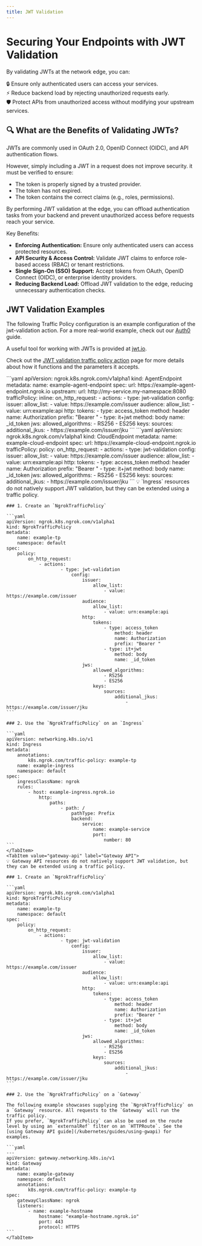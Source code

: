 ```yaml
---
title: JWT Validation
---
```



# Securing Your Endpoints with JWT Validation

By validating JWTs at the network edge, you can:

🔒 Ensure only authenticated users can access your services. <br />
⚡ Reduce backend load by rejecting unauthorized requests early. <br />
🛡 Protect APIs from unauthorized access without modifying your upstream services. <br />

## 🔍 What are the Benefits of Validating JWTs?

JWTs are commonly used in OAuth 2.0, OpenID Connect (OIDC), and API authentication flows.

However, simply including a JWT in a request does not improve security. it must be verified to ensure:

- The token is properly signed by a trusted provider.
- The token has not expired.
- The token contains the correct claims (e.g., roles, permissions).

By performing JWT validation at the edge, you can offload authentication tasks from your backend and prevent unauthorized access before requests reach your service.

Key Benefits:

- **Enforcing Authentication:** Ensure only authenticated users can access protected resources.
- **API Security & Access Control:** Validate JWT claims to enforce role-based access (RBAC) or tenant restrictions.
- **Single Sign-On (SSO) Support:** Accept tokens from OAuth, OpenID Connect (OIDC), or enterprise identity providers.
- **Reducing Backend Load:** Offload JWT validation to the edge, reducing unnecessary authentication checks.

## JWT Validation Examples

The following Traffic Policy configuration is an example configuration of the jwt-validation action. For a more real-world example, check out our [Auth0](/integrations/auth0/jwt-action/) guide.

A useful tool for working with JWTs is provided at [jwt.io](https://jwt.io/).

Check out the [JWT validation traffic policy action](/traffic-policy/actions/jwt-validation/) page for more details about how it functions and the parameters it accepts.

<Tabs groupId="kind" queryString="kind">
	<TabItem value="agent-endpoint" label="AgentEndpoint" default>
	```yaml
	apiVersion: ngrok.k8s.ngrok.com/v1alpha1
	kind: AgentEndpoint
	metadata:
		name: example-agent-endpoint
	spec:
		url: https://example-agent-endpoint.ngrok.io
		upstream:
			url: http://my-service.my-namespace:8080
		trafficPolicy:
			inline:
				on_http_request:
					- actions:
							- type: jwt-validation
								config:
									issuer:
										allow_list:
											- value: https://example.com/issuer
									audience:
										allow_list:
											- value: urn:example:api
									http:
										tokens:
											- type: access_token
												method: header
												name: Authorization
												prefix: "Bearer "
											- type: it+jwt
												method: body
												name: _id_token
									jws:
										allowed_algorithms:
											- RS256
											- ES256
										keys:
											sources:
												additional_jkus:
													- https://example.com/issuer/jku
	```
	</TabItem>
	<TabItem value="cloud-endpoint" label="CloudEndpoint">
	```yaml
	apiVersion: ngrok.k8s.ngrok.com/v1alpha1
	kind: CloudEndpoint
	metadata:
		name: example-cloud-endpoint
	spec:
		url: https://example-cloud-endpoint.ngrok.io
		trafficPolicy:
			policy:
				on_http_request:
					- actions:
							- type: jwt-validation
								config:
									issuer:
										allow_list:
											- value: https://example.com/issuer
									audience:
										allow_list:
											- value: urn:example:api
									http:
										tokens:
											- type: access_token
												method: header
												name: Authorization
												prefix: "Bearer "
											- type: it+jwt
												method: body
												name: _id_token
									jws:
										allowed_algorithms:
											- RS256
											- ES256
										keys:
											sources:
												additional_jkus:
													- https://example.com/issuer/jku
	```
	</TabItem>
	<TabItem value="ingress" label="Ingress">
	💡 `Ingress` resources do not natively support JWT validation, but they can be extended using a traffic policy.

	### 1. Create an `NgrokTrafficPolicy`

	```yaml
	apiVersion: ngrok.k8s.ngrok.com/v1alpha1
	kind: NgrokTrafficPolicy
	metadata:
		name: example-tp
		namespace: default
	spec:
		policy:
			on_http_request:
				- actions:
						- type: jwt-validation
							config:
								issuer:
									allow_list:
										- value: https://example.com/issuer
								audience:
									allow_list:
										- value: urn:example:api
								http:
									tokens:
										- type: access_token
											method: header
											name: Authorization
											prefix: "Bearer "
										- type: it+jwt
											method: body
											name: _id_token
								jws:
									allowed_algorithms:
										- RS256
										- ES256
									keys:
										sources:
											additional_jkus:
												- https://example.com/issuer/jku
	```

	### 2. Use the `NgrokTrafficPolicy` on an `Ingress`

	```yaml
	apiVersion: networking.k8s.io/v1
	kind: Ingress
	metadata:
		annotations:
			k8s.ngrok.com/traffic-policy: example-tp
		name: example-ingress
		namespace: default
	spec:
		ingressClassName: ngrok
		rules:
			- host: example-ingress.ngrok.io
				http:
					paths:
						- path: /
							pathType: Prefix
							backend:
								service:
									name: example-service
									port:
										number: 80
	```
	</TabItem>
	<TabItem value="gateway-api" label="Gateway API">
	💡 Gateway API resources do not natively support JWT validation, but they can be extended using a traffic policy.

	### 1. Create an `NgrokTrafficPolicy`

	```yaml
	apiVersion: ngrok.k8s.ngrok.com/v1alpha1
	kind: NgrokTrafficPolicy
	metadata:
		name: example-tp
		namespace: default
	spec:
		policy:
			on_http_request:
				- actions:
						- type: jwt-validation
							config:
								issuer:
									allow_list:
										- value: https://example.com/issuer
								audience:
									allow_list:
										- value: urn:example:api
								http:
									tokens:
										- type: access_token
											method: header
											name: Authorization
											prefix: "Bearer "
										- type: it+jwt
											method: body
											name: _id_token
								jws:
									allowed_algorithms:
										- RS256
										- ES256
									keys:
										sources:
											additional_jkus:
												- https://example.com/issuer/jku
	```

	### 2. Use the `NgrokTrafficPolicy` on a `Gateway`

	The following example showcases supplying the `NgrokTrafficPolicy` on a `Gateway` resource. All requests to the `Gateway` will run the traffic policy.
	If you prefer, `NgrokTrafficPolicy` can also be used on the route level by using an `externalRef` filter on an `HTTPRoute`. See the [using Gateway API guide](/kubernetes/guides/using-gwapi) for examples.

	```yaml
	---
	apiVersion: gateway.networking.k8s.io/v1
	kind: Gateway
	metadata:
		name: example-gateway
		namespace: default
		annotations:
			k8s.ngrok.com/traffic-policy: example-tp
	spec:
		gatewayClassName: ngrok
		listeners:
			- name: example-hostname
				hostname: "example-hostname.ngrok.io"
				port: 443
				protocol: HTTPS
	```
	</TabItem>
</Tabs>
